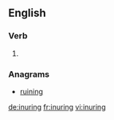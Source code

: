 ==English==

===Verb===
{{head|en|present participle}}

# {{present participle of|inure|lang=en|nocat=1}}

===Anagrams===
* [[ruining#English|ruining]]

[[de:inuring]]
[[fr:inuring]]
[[vi:inuring]]